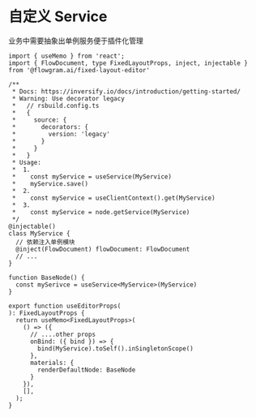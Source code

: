 #  自定义 Service

业务中需要抽象出单例服务便于插件化管理

```tsx pure
import { useMemo } from 'react';
import { FlowDocument, type FixedLayoutProps, inject, injectable } from '@flowgram.ai/fixed-layout-editor'

/**
 * Docs: https://inversify.io/docs/introduction/getting-started/
 * Warning: Use decorator legacy
 *   // rsbuild.config.ts
 *   {
 *     source: {
 *       decorators: {
 *         version: 'legacy'
 *       }
 *     }
 *   }
 * Usage:
 *  1.
 *    const myService = useService(MyService)
 *    myService.save()
 *  2.
 *    const myService = useClientContext().get(MyService)
 *  3.
 *    const myService = node.getService(MyService)
 */
@injectable()
class MyService {
  // 依赖注入单例模块
  @inject(FlowDocument) flowDocument: FlowDocument
  // ...
}

function BaseNode() {
  const mySerivce = useService<MyService>(MyService)
}

export function useEditorProps(
): FixedLayoutProps {
  return useMemo<FixedLayoutProps>(
    () => ({
      // ....other props
      onBind: ({ bind }) => {
        bind(MyService).toSelf().inSingletonScope()
      },
      materials: {
        renderDefaultNode: BaseNode
      }
    }),
    [],
  );
}

```
